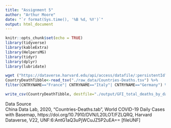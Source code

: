 ```yaml
---
title: "Assignment 5"
author: "Arthur Moore"
date: "`r format(Sys.time(), '%B %d, %Y')`"
output: html_document
---
```


<!-- (1) Create folders for raw_data and output --> 


<!-- (2) Write a chunk that loads the needed tidyverse libraries but does not show up in any way in the final html document. --> 
```r
knitr::opts_chunk$set(echo = TRUE)
library(tidyverse)
library(kableExtra)
library(HelpersMG)
library(tidyr)
library(dplyr)
library(lubridate)
```


<!-- (3) Write a chunk that uses wget to download the data file from the Harvard Dataverse and save is as raw_data/Countries-Deaths.tsv. This chunk should also not show up in any way in the final html and should be cached so that you do not repeatedly download the file as you reexecute your code. --> 
```r
wget ("https://dataverse.harvard.edu/api/access/datafile/:persistentId?persistentId=doi:10.7910/DVN/L20LOT/FZLQRQ", destfile ="./raw_data/Countries-Deaths.tsv")
CountryDeathTibble<-read_tsv("./raw_data/Countries-Deaths.tsv") %>% 
filter(CNTRYNAME=="France"| CNTRYNAME=="Italy"| CNTRYNAME=="Germany") %>% pivot_longer(-CNTRYNAME, names_to="Date", values_to="Total_Deaths") %>% mutate(Date=mdy(paste(Date,"2020", sep = ""))) %>% rename(Country=CNTRYNAME)
```
```r
write_csv(CountryDeathTibble, destfile="./output/GFI_total_deaths_by_date.csv")
```


<!-- (4) Write a chunk that creates a tidy dataset called output/GFI_total_deaths_by_date.csv. This file should have variables named Country, Date, and Total_Deaths. You will need to use several tidy tools to restructure the data with pivot_long() and convert the four-digit codes to dates using lubridate. Filter the data so that only information from Germany, France, and Italy are present. This chuck should not display anything in the final html document. --> 


<!-- (5) Write another chunk that reates a tidy dataset called output/GFI_daily_deaths_by_date.csv. This file should have variables named Country, Date, and Daily_Deaths. You can start from the previous data and use the lag() function to calculate the daily death rates as a difference between adjacent datapoints. Once again, this should not show up in the final html. --> 


<!-- (6) Write a chunk that uses ggplot2 to create a line graph that comparing the total deaths between the three countries over time. Color each line by country and use a line size of 1.5. Set the Y axis to be a log10 scale, and label that axis as Total COVID-19 Deaths. Please use the ggplot2 linedraw theme for your plot. --> 


<!-- (7) Write a chunk that uses ggplot2 to create a line graph that comparing the daily deaths between the three countries over time. Color each line by country and use a line size of 1.5. Label the y axis as Daily COVID-19 Deaths and set the y-axis limits to range from 0 to 1,000. Please use the ggplot2 linedraw theme for your plot. --> 


<!-- (8) Write one last chuck that groups the daily death data by country and finds the maximum number of deaths per day. Use knitr::kable() to display this as a table in your html document. -->  


<!-- (9) Using markdown, provide an introduction and conclusion section before and after the analysis that you just performed, respectively. These sections should be level 2 headings. --> 


<!-- (10) Cite your data source - another level 2 heading - using this reference. Check online to make sure that you get any formatting (e.g. italics, links, etc. correct) --> 


Data Source    
China Data Lab, 2020, "Countries-Deaths.tab", World COVID-19 Daily Cases with Basemap, https://doi.org/10.7910/DVN/L20LOT/FZLQRQ, Harvard Dataverse, V22, UNF:6:AntG1aQ3uPjWCuJZ5P2uEA== [fileUNF]
